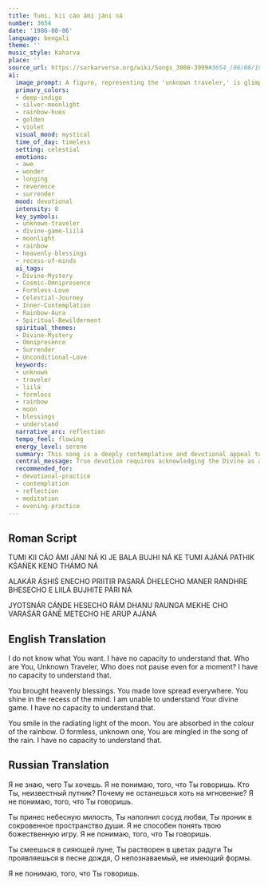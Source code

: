 ```yaml
---
title: Tumi, kii cáo ámi jáni ná
number: 3654
date: '1986-08-06'
language: bengali
theme: ''
music_style: Kaharva
place: ''
source_url: https://sarkarverse.org/wiki/Songs_3000-3999#3654_(06/08/1986)_K
ai:
  image_prompt: A figure, representing the 'unknown traveler,' is glimpsed only as a fleeting silhouette against a cosmic backdrop, traversing a boundless expanse. The scene is dominated by a shimmering silver moon and a vibrant, ethereal rainbow arcing across deep indigo and violet skies. Focus on a blending of celestial light and internal contemplation, showing soft golden light emanating from the center of the image, symbolizing heavenly blessings and love pouring into the depths of the mind.
  primary_colors:
  - deep-indigo
  - silver-moonlight
  - rainbow-hues
  - golden
  - violet
  visual_mood: mystical
  time_of_day: timeless
  setting: celestial
  emotions:
  - awe
  - wonder
  - longing
  - reverence
  - surrender
  mood: devotional
  intensity: 8
  key_symbols:
  - unknown-traveler
  - divine-game-liilá
  - moonlight
  - rainbow
  - heavenly-blessings
  - recess-of-minds
  ai_tags:
  - Divine-Mystery
  - Cosmic-Omnipresence
  - Formless-Love
  - Celestial-Journey
  - Inner-Contemplation
  - Rainbow-Aura
  - Spiritual-Bewilderment
  spiritual_themes:
  - Divine-Mystery
  - Omnipresence
  - Surrender
  - Unconditional-Love
  keywords:
  - unknown
  - traveler
  - liilá
  - formless
  - rainbow
  - moon
  - blessings
  - understand
  narrative_arc: reflection
  tempo_feel: flowing
  energy_level: serene
  summary: This song is a deeply contemplative and devotional appeal to the Divine, referred to as the 'unknown traveler' and the 'formless, unknown one.' The speaker expresses humility and bafflement at the inability to understand the Divine's will or the mysterious cosmic game (Liilá), even while recognizing the Divine's constant presence in every beautiful element of nature—from blessings and love to the light of the moon, the colors of the rainbow, and the song of the rain.
  central_message: True devotion requires acknowledging the Divine as an ever-present, beautiful mystery that permeates existence, accepting that its essence and purpose may remain beyond human comprehension.
  recommended_for:
  - devotional-practice
  - contemplation
  - reflection
  - meditation
  - evening-practice
---
```


## Roman Script

TUMI KII CÁO ÁMI JÁNI NÁ
KI JE BALA BUJHI NÁ
KE TUMI AJÁNÁ PATHIK
KŚAŃEK KENO THÁMO NÁ

ALAKÁR ÁSHIŚ ENECHO
PRIITIR PASARÁ D́HELECHO
MANER RANDHRE BHESECHO
E LIILÁ BUJHITE PÁRI NÁ

JYOTSNÁR CÁṊDE HESECHO
RÁM DHANU RAUNGA MEKHE CHO
VARAŚÁR GÁNE METECHO
HE ARÚP AJÁNÁ

## English Translation

I do not know what You want.
I have no capacity to understand that.
Who are You, Unknown Traveler,
Who does not pause even for a moment?
I have no capacity to understand that.

You brought heavenly blessings.
You made love spread everywhere.
You shine in the recess of the mind.
I am unable to understand Your divine game.
I have no capacity to understand that.

You smile in the radiating light of the moon.
You are absorbed in the colour of the rainbow.
O formless, unknown one,
You are mingled in the song of the rain.
I have no capacity to understand that.

## Russian Translation

Я не знаю, чего Ты хочешь.
Я не понимаю, того, что Ты говоришь.
Кто Ты, неизвестный путник?
Почему не останешься хоть на мгновение?
Я не понимаю, того, что Ты говоришь.

Ты принес небесную милость,
Ты наполнил сосуд любви,
Ты проник в сокровенное пространство души.
Я не способен понять твою божественную игру.
Я не понимаю, того, что Ты говоришь.

Ты смеешься в сияющей луне,
Ты растворен в цветах радуги
Ты проявляешься в песне дождя,
О непознаваемый, не имеющий формы.

Я не понимаю, того, что Ты говоришь.
